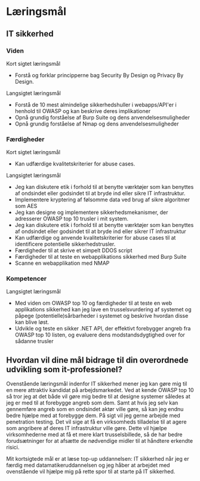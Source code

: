 # Læringsmål

## IT sikkerhed

### **Viden**

Kort sigtet læringsmål

- Forstå og forklar principperne bag Security By Design og Privacy By Design.

Langsigtet læringsmål

- Forstå de 10 mest almindelige sikkerhedshuller i webapps/API'er i henhold til OWASP og kan beskrive deres implikationer  
- Opnå grundig forståelse af Burp Suite og dens anvendelsesmuligheder  
- Opnå grundig forståelse af Nmap og dens anvendelsesmuligheder


### **Færdigheder**

Kort sigtet læringsmål

- Kan udfærdige kvalitetskriterier for abuse cases.

Langsigtet læringsmål

- Jeg kan diskutere etik i forhold til at benytte værktøjer som kan benyttes af ondsindet eller godsindet til at bryde ind eller sikre IT infrastruktur.  
- Implementere kryptering af følsomme data ved brug af sikre algoritmer som AES  
- Jeg kan designe og implementere sikkerhedsmekanismer, der adresserer OWASP top 10 trusler i mit system.  
- Jeg kan diskutere etik i forhold til at benytte værktøjer som kan benyttes af ondsindet eller godsindet til at bryde ind eller sikrer IT infrastruktur  
- Kan udfærdige og anvende kvalitetskriterier for abuse cases til at identificere potentielle sikkerhedstrusler.  
- Færdigheder til at skrive et simpelt DDOS script  
- Færdigheder til at teste en webapplikations sikkerhed med Burp Suite  
- Scanne en webapplikation med NMAP 

### **Kompetencer**

Langsigtet læringsmål

- Med viden om OWASP top 10 og færdigheder til at teste en web applikations sikkerhed kan jeg lave en trusselsvurdering af systemet og påpege (potentielle)sårbarheder i systemet og beskrive hvordan disse kan blive løst.  
- Udvikle og teste en sikker .NET API, der effektivt forebygger angreb fra OWASP top 10 listen, og evaluere dens modstandsdygtighed over for sådanne trusler

## Hvordan vil dine mål bidrage til din overordnede udvikling som it-professionel?

Ovenstående læringsmål indenfor IT sikkerhed mener jeg kan gøre mig til en mere attraktiv kandidat på arbejdsmarkedet. Ved at kende OWASP top 10 så tror jeg at det både vil gøre mig bedre til at designe systemer således at jeg er med til at forebygge angreb som dem. Samt at hvis jeg selv kan gennemføre angreb som en ondsindet aktør ville gøre, så kan jeg endnu bedre hjælpe med at forebygge dem. På sigt vil jeg gerne arbejde med penetration testing. Det vil sige at få en virksomheds tilladelse til at agere som angribere af deres IT infrastruktur ville gøre. Dette vil hjælpe virksomhederne med at få et mere klart trusselsbillede, så de har bedre forudsætninger for at afsætte de nødvendige midler til at håndtere erkendte risici. 

Mit kortsigtede mål er at læse top-up uddannelsen: IT sikkerhed når jeg er færdig med datamatikeruddannelsen og jeg håber at arbejdet med ovenstående vil hjælpe mig på rette spor til at starte på IT sikkerhed.